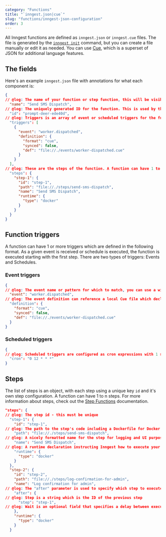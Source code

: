```yaml
---
category: "Functions"
title: "`inngest.json|cue`"
slug: "functions/inngest-json-configuration"
order: 3
---
```


All Inngest functions are defined as `inngest.json` or `inngest.cue` files. The file is generated by the [`inngest init`](/docs/cli/init) command, but you can create a file manually or edit it as needed. You can use [Cue](https://cuelang.org/), which is a superset of JSON for additional language features.

## The fields

Here's an example `inngest.json` file with annotations for what each component is:

```json twoslash
{
// @log: The name of your function or step function, this will be visible in the UI
  "name": "Send SMS Dispatch",
// @log: The uniquely generated ID for the function. This is used by the CLI for CRUD operations.
  "id": "prompt-deer-ede40d",
// @log: Triggers is an array of event or scheduled triggers for the function (see below)
  "triggers": [
    {
      "event": "worker.dispatched",
      "definition": {
        "format": "cue",
        "synced": false,
        "def": "file://./events/worker-dispatched.cue"
      }
    }
  ],
// @log: These are the steps of the function. A function can have 1 to n steps. Each step can declare another step that triggers it. Declaring no explit step trigger for a step will execute it once the Function's top level trigger is executed. (See below for more info on Steps)
  "steps": {
    "step-1": {
      "id": "step-1",
      "path": "file://./steps/send-sms-dispatch",
      "name": "Send SMS Dispatch",
      "runtime": {
        "type": "docker"
      }
    }
  }
}
```

## Function triggers

A function can have 1 or more triggers which are defined in the following format. As a given event is received or schedule is executed, the function is executed starting with the first step. There are two types of triggers: Events and Schedules.

### Event triggers

```json twoslash
{
// @log: The event name or pattern for which to match, you can use a wildcard as well like "worker.*" if you'd like to match against multiple events.
  "event": "worker.dispatched",
// @log: The event definition can reference a local Cue file which declares the schema of the event itself. This is used with the `inngest run` command to generate test event data
  "definition": {
    "format": "cue",
    "synced": false,
    "def": "file://./events/worker-dispatched.cue"
  }
}
```

### Scheduled triggers

```json twoslash
{
// @log: Scheduled triggers are configured as cron expressions with 1 single parameter
  "cron": "0 12 * * *"
}
```

## Steps

The list of steps is an object, with each step using a unique key `id` and it's own step configuration. A function can have 1 to n steps. For more information about steps, check out the [Step Functions](/docs/functions/step-functions) documentation.

```json twoslash
"steps": {
// @log: The step id - this must be unique
  "step-1": {
    "id": "step-1",
// @log: The path to the step's code including a Dockerfile for Docker runtime functions.
    "path": "file://./steps/send-sms-dispatch",
// @log: A nicely formatted name for the step for logging and UI purposes
    "name": "Send SMS Dispatch",
// @log: A runtime declaration instructing Inngest how to execute your function
    "runtime": {
      "type": "docker"
    }
  },
  "step-2": {
    "id": "step-2",
    "path": "file://./steps/log-confirmation-for-admin",
    "name": "Log confirmation for admin",
// @log: The "after" parameter is used to specify which step to execute this step after. This allows you to chain steps together to create complex DAGs
    "after": {
// @log: Step is a string which is the ID of the previous step
      "step": "step-1",
// @log: Wait is an optional field that specifies a delay between executing steps, e.g. "24h" or "1h30m"
    },
    "runtime": {
      "type": "docker"
    }
  }
```

